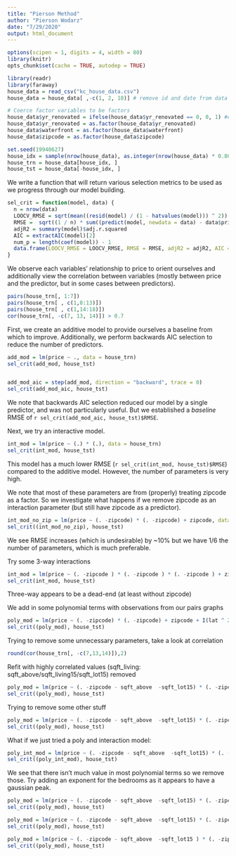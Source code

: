 ```yaml
---
title: "Pierson Method"
author: "Pierson Wodarz"
date: "7/29/2020"
output: html_document
---
```


```r
options(scipen = 1, digits = 4, width = 80)
library(knitr)
opts_chunk$set(cache = TRUE, autodep = TRUE)
```


```r
library(readr)
library(faraway)
house_data = read_csv("kc_house_data.csv")
house_data = house_data[ ,-c(1, 2, 10)] # remove id and date from data frame as these are not relevant and view (since someone looking to buy a house may not have the information of number of views on a home)

# Coerce factor variables to be factors
house_data$yr_renovated = ifelse(house_data$yr_renovated == 0, 0, 1) #change yr_rennovated to boolean data type
house_data$yr_renovated = as.factor(house_data$yr_renovated)
house_data$waterfront = as.factor(house_data$waterfront)
house_data$zipcode = as.factor(house_data$zipcode)

set.seed(19940627)
house_idx = sample(nrow(house_data), as.integer(nrow(house_data) * 0.80))
house_trn = house_data[house_idx, ]
house_tst = house_data[-house_idx, ]
```

We write a function that will return various selection metrics to be used as we progress through our model building.
```r
sel_crit = function(model, data) {
  n = nrow(data)
  LOOCV_RMSE = sqrt(mean((resid(model) / (1 - hatvalues(model))) ^ 2))
  RMSE =  sqrt((1 / n) * sum((predict(model, newdata = data) - data$price) ^ 2))
  adjR2 = summary(model)$adj.r.squared
  AIC = extractAIC(model)[2]
  num_p = length(coef(model)) - 1
  data.frame(LOOCV_RMSE = LOOCV_RMSE, RMSE = RMSE, adjR2 = adjR2, AIC = AIC, num_p = num_p)
}
```


We observe each variables' relationship to price to orient ourselves and additionally view the correlation between variables (mostly between price and the predictor, but in some cases between predictors).
```r
pairs(house_trn[, 1:7])
pairs(house_trn[ , c(1,8:13)])
pairs(house_trn[ , c(1,14:18)])
cor(house_trn[, -c(7, 13, 14)]) > 0.7
```

First, we create an additive model to provide ourselves a baseline from which to improve. Additionally, we perform backwards AIC selection to reduce the number of predictors.

```r
add_mod = lm(price ~ ., data = house_trn)
sel_crit(add_mod, house_tst)


add_mod_aic = step(add_mod, direction = "backward", trace = 0)
sel_crit(add_mod_aic, house_tst)

```

We note that backwards AIC selection reduced our model by a single predictor, and was not particularly useful. But we established a *baseline* RMSE of `r sel_crit(add_mod_aic, house_tst)$RMSE`.

Next, we try an interactive model. 

```r
int_mod = lm(price ~ (.) * (.), data = house_trn)
sel_crit(int_mod, house_tst)
```

This model has a much lower RMSE (`r sel_crit(int_mod, house_tst)$RMSE`) compared to the additive model. However, the number of parameters is very high. 

We note that most of these parameters are from (properly) treating zipcode as a factor. So we investigate what happens if we remove zipcode as an interaction parameter (but still have zipcode as a predictor).
```r
int_mod_no_zip = lm(price ~ (. -zipcode) * (. -zipcode) + zipcode, data = house_trn)
sel_crit((int_mod_no_zip), house_tst)
```

We see RMSE increases (which is undesirable) by ~10% but we have 1/6 the number of parameters, which is much preferable.

Try some 3-way interactions
```r
int_mod = lm(price ~ (. -zipcode ) * (. -zipcode ) * (. -zipcode ) + zipcode, data = house_trn)
sel_crit(int_mod, house_tst)
```
Three-way appears to be a dead-end (at least without zipcode)

We add in some polynomial terms with observations from our pairs graphs
```r
poly_mod = lm(price ~ (. -zipcode) * (. -zipcode) + zipcode + I(lat ^ 2) + I(1 / long) + I(bedrooms ^ 2) + I(bathrooms ^ 2) + I(sqft_living ^ 2) + I(1 / sqft_lot) + I(grade ^ 2) + log(condition) + I(sqft_above ^ 2), data = house_trn)
sel_crit((poly_mod), house_tst)
```


Trying to remove some unnecessary parameters, take a look at correlation
```r
round(cor(house_trn[, -c(7,13,14)]),2)
```
Refit with highly correlated values (sqft_living: sqft_above/sqft_living15/sqft_lot15) removed
```r
poly_mod = lm(price ~ (. -zipcode - sqft_above  -sqft_lot15) * (. -zipcode - sqft_above  -sqft_lot15) + zipcode + I(lat ^ 2) + I(1 / long) + I(bedrooms ^ 2) + I(bathrooms ^ 2) + I(sqft_living ^ 2) + I(1 / sqft_lot) + log(condition), data = house_trn)
sel_crit((poly_mod), house_tst)
```

Trying to remove some other stuff
```r
poly_mod = lm(price ~ (. -zipcode - sqft_above  -sqft_lot15) * (. -zipcode - sqft_above  -sqft_lot15) + zipcode + I(lat ^ 2) +  I(bedrooms ^ 2)  , data = house_trn)
sel_crit((poly_mod), house_tst)
```

What if we just tried a poly and interaction model:
```r
poly_int_mod = lm(price ~ (. -zipcode - sqft_above  -sqft_lot15) * (. -zipcode - sqft_above  -sqft_lot15) + zipcode + ((. -zipcode -sqft_above  -sqft_lot15)^2),  data = house_trn)
sel_crit((poly_int_mod), house_tst)
```

We see that there isn't much value in most polynomial terms so we remove those. Try adding an exponent for the bedrooms as it appears to have a gaussian peak. 
```r
poly_mod = lm(price ~ (. -zipcode - sqft_above  -sqft_lot15) * (. -zipcode - sqft_above  -sqft_lot15) + zipcode + I(lat ^ 2) +  I(bedrooms ^ 2)  + exp(bedrooms), data = house_trn)
sel_crit((poly_mod), house_tst)
```


```r
poly_mod = lm(price ~ (. -zipcode - sqft_above  -sqft_lot15) * (. -zipcode - sqft_above  -sqft_lot15) + zipcode + I(lat ^ 2) +  I(bedrooms ^ 2)  + exp(bedrooms) + I(sqft_lot ^ -1), data = house_trn)
sel_crit((poly_mod), house_tst)
```

```r
poly_mod = lm(price ~ (. -zipcode - sqft_above  -sqft_lot15 ) * (. -zipcode - sqft_above  -sqft_lot15 ) + zipcode + I(lat ^ 2) +  I(bedrooms ^ 2)  + exp(bedrooms) + I(sqft_lot ^ -1) + exp(condition), data = house_trn)
sel_crit((poly_mod), house_tst)
```





